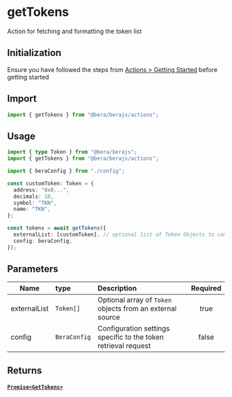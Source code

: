 # getTokens

Action for fetching and formatting the token list

## Initialization

Ensure you have followed the steps from [Actions > Getting Started](/actions/getting-started) before getting started

## Import

```ts
import { getTokens } from "@bera/berajs/actions";
```

## Usage

```ts
import { type Token } from "@bera/berajs";
import { getTokens } from "@bera/berajs/actions";

import { beraConfig } from "./config";

const customToken: Token = {
  address: "0x0...",
  decimals: 18,
  symbol: "TKN",
  name: "TKN",
};

const tokens = await getTokens({
  externalList: [customToken], // optional list of Token Objects to combine with the token list in the config
  config: beraConfig,
});
```

## Parameters

| Name         | type         | Description                                                    | Required |
| ------------ | :----------- | :------------------------------------------------------------- | :------: |
| externalList | `Token[]`    | Optional array of `Token` objects from an external source      |   true   |
| config       | `BeraConfig` | Configuration settings specific to the token retrieval request |  false   |

## Returns

#### [`Promise<GetTokens>`](/types/GetTokens/)
